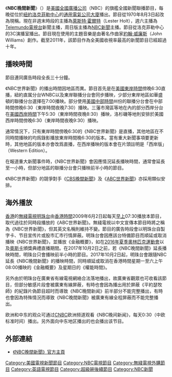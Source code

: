 {{noteTA
|T=zh-hk:NBC世界新聞;zh-hans:NBC晚间新闻;zh-tw:NBC晚間新聞;
|G1=Show
|1=zh-hk:NBC世界新聞;zh-hans:NBC晚间新闻;zh-tw:NBC晚間新聞;
}}
{{Infobox Television
 | show_name = NBC晚間新聞
 | original_name = {{lang|en|''NBC Nightly News''}}
 | image =  NBC Nightly News Intro 20161010.JPG
 | caption = NBC晚間新聞在2016年10月啓用的片頭
 | format = [[新聞|新聞]]
 | runtime = 30 分鐘
| picture_format = [[480i|480i]]（[[SDTV|SDTV]]），<br />[[1080i|1080i]]（[[HDTV|HDTV]]）
 | creator = [[Reuven_Frank|Reuven Frank]]
 | starring = 周一至五：[[萊斯特·霍爾特|萊斯特·霍爾特]]<br />（Lester Holt）<br />（2015年至今）<br />週六：{{le|何塞·迪亞斯-巴拉特|José Díaz-Balart}}<br />（2015年至今）<br />周日：{{le|凱特·斯諾|Kate Snow}}<br />（Kate Snow）
 | country = {{USA}}
 | network = [[美國全國廣播公司|美國全國廣播公司]]（[[NBC|NBC]]）
 | num_episodes = 
 | first_aired = 1970 
 | last_aired = 現今
 | website = http://nightly.msnbc.com
 | imdb_id = 0231035
 | tv_com_id = 35829
}}
《'''NBC晚間新聞'''》（{{lang-en|''NBC Nightly News''}}）是[[美國|美國]][[全國廣播公司|全國廣播公司]]（NBC）的旗艦全國新聞聯播節目，每晚從位於[[紐約|紐約]][[洛克菲勒中心|洛克菲勒中心]]的[[GE大樓|通用電氣公司大廈]]播出。節目從1970年8月3日起改為現稱。現在非週末時段的主播為[[萊斯特·霍爾特|萊斯特·霍爾特]]（Lester Holt），週六主播為[[Telemundo電視台|Telemundo電視台]]新聞主播{{le|何塞·迪亞斯-巴拉特|Jose Diaz-Balart}}，周日版主播為[[NBC新聞|NBC新聞]]主播{{le|凱特·斯諾|Kate Snow}}。節目從洛克菲勒中心的3C演播室播出。節目現在使用的主題音樂是由著名作曲家[[約翰·威廉斯_(作曲家)|約翰·威廉斯]]（John Williams）創作。截至2011年，該節目作為全美國收視率最高的新聞節目已經超過十年。

==播映時間==
節目連同廣告時段全長三十分鐘。

《NBC世界新聞》的播出時間因地區而異。節目首先是在[[北美東部時區|美國東岸時間]]傍晚6:30直播，紐約直属分台WNBC以及東岸聯播分台會同步播映，少部分東岸地區如華盛頓的聯播分台選擇在7:00播映。部分使用[[北美中部時區|美國中部時間]]州份的聯播分台會在中部時間傍晚6:30（東岸時間夜晚7:30）播映。三藩市灣區等地在內的部分西岸分台在[[太平洋时区|美國西岸時間]]下午5:30（東岸時間夜晚8:30）播映，洛杉磯等地則安排於美國西岸時間傍晚6:30（東岸時間夜晚9:30）播映。

通常情況下，只有東岸時間傍晚6:30的《NBC世界新聞》是直播，其他地區在不同時間播映的均爲錄影播放東岸時間晚6:30的版本。當有重大新聞事項要更新時，其他地區的版本亦會改爲直播，在西岸播映的版本會在片頭註明是「西岸版」（Western Edition）。

在報道重大新聞事件時，《NBC世界新聞》會因應情況延長播映時間，通常會延長至一小時，但部分地區的聯播分台會只播映前半小時的節目。

《NBC世界新聞》的競爭對手《[[CBS晚間新聞|CBS晚間新聞]]》及《[[ABC世界新聞|ABC世界新聞]]》亦採用類似安排。

==海外播放==
[[香港|香港]]的[[無綫電視|無綫電視]][[明珠台|明珠台]]由[[香港時間|香港時間]]2009年6月2日起每天[[早上|早上]]07:30播放本節目，取代過往於同時段播放的《ABC世界新聞》。無綫電視以中文宣傳本節目時將之稱為《NBC世界新聞》，但其英文名稱則維持不變。節目的廣告時段會以明珠台自製字卡、节目宣传片或股市汇市行情屏蔽。明珠台會因應該台特備節目而順延或取消播映《NBC世界新聞》，並播放《金融概要》，如在[[2016年夏季奧林匹克運動會|2016年夏季奧林匹克運動會]]以及[[奧斯卡金像獎|奧斯卡]]頒獎典禮直播期間。在2017年10月2日之前，若《NBC晚間新聞》延長播映時間，明珠台只會播映前半小時的節目。2017年10月2日起，明珠台會跟隨NBC延長《NBC晚間新聞》的播映時間，同時順延或取消在香港時間星期一至六上午08:00播映的《金融概要》及星期日的《權能時間》。

另外由於明珠台在廣東省有線電視網絡合法落地播出，故廣東省觀眾也可收看該節目，但部分敏感片段會被廣東有線屏蔽，有時也會因為播出用於屏蔽《平約瑟牧師》的紀錄片偽節目超时而導致《NBC晚間新闻》前半部分不能完整播出，有時也會因為特殊情況而導致《NBC晚間新聞》被廣東有線全程屏蔽而不能完整播出。

欧洲和中东的观众可通过[[CNBC|CNBC]]欧洲频道观看《NBC晚间新闻》，每天0:30（中欧标准时间）播出。另外面向中东地区播出的{{le|OSN News|OSN News}}也会播出该节目。

==外部連結==
*[https://www.nbcnews.com/nightly-news/ 《NBC晚間新聞》官方主頁]{{Wayback|url=https://www.nbcnews.com/nightly-news/ |date=20180606061144 }}

{{NBC電視節目 (播放中和即將播放)}}
{{美國晚間新聞節目}}

[[Category:美國電視新聞節目|Category:美國電視新聞節目]]
[[Category:NBC電視節目|Category:NBC電視節目]]
[[Category:無綫電視外購節目|Category:無綫電視外購節目]]
[[Category:英語電視節目|Category:英語電視節目]]
[[Category:超級碗後續節目|Category:超級碗後續節目]]
[[Category:NBC新聞|Category:NBC新聞]]